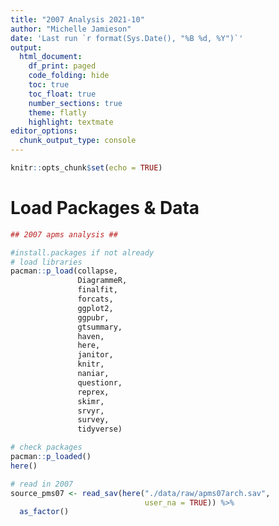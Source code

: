 ```yaml
---
title: "2007 Analysis 2021-10"
author: "Michelle Jamieson"
date: 'Last run `r format(Sys.Date(), "%B %d, %Y")`'
output:
  html_document:
    df_print: paged
    code_folding: hide
    toc: true
    toc_float: true
    number_sections: true
    theme: flatly
    highlight: textmate
editor_options: 
  chunk_output_type: console
---
```


```r
knitr::opts_chunk$set(echo = TRUE)
```

# Load Packages & Data
```r

## 2007 apms analysis ##

#install.packages if not already
# load libraries
pacman::p_load(collapse,
               DiagrammeR,
               finalfit,
               forcats,
               ggplot2,
               ggpubr,
               gtsummary,
               haven,
               here,
               janitor,
               knitr,
               naniar,
               questionr,
               reprex,
               skimr,
               srvyr,
               survey,
               tidyverse)

# check packages
pacman::p_loaded()
here()

# read in 2007
source_pms07 <- read_sav(here("./data/raw/apms07arch.sav",
                              user_na = TRUE)) %>%
  as_factor() 

```